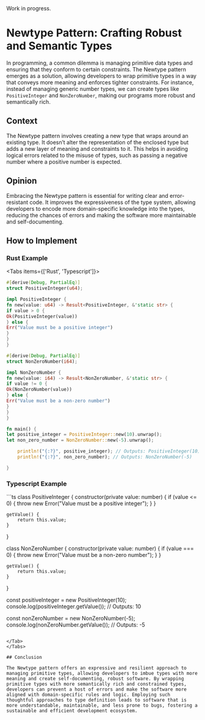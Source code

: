 
<Callout type="warning" emoji="⚠️">
  Work in progress.
</Callout>

# Newtype Pattern: Crafting Robust and Semantic Types

In programming, a common dilemma is managing primitive data types and ensuring that they conform to certain constraints. The Newtype pattern emerges as a solution, allowing developers to wrap primitive types in a way that conveys more meaning and enforces tighter constraints. For instance, instead of managing generic number types, we can create types like `PositiveInteger` and `NonZeroNumber`, making our programs more robust and semantically rich.

## Context

The Newtype pattern involves creating a new type that wraps around an existing type. It doesn’t alter the representation of the enclosed type but adds a new layer of meaning and constraints to it. This helps in avoiding logical errors related to the misuse of types, such as passing a negative number where a positive number is expected.

## Opinion

Embracing the Newtype pattern is essential for writing clear and error-resistant code. It improves the expressiveness of the type system, allowing developers to encode more domain-specific knowledge into the types, reducing the chances of errors and making the software more maintainable and self-documenting.

## How to Implement

### Rust Example

<Tabs items={['Rust', 'Typescript']}>
<Tab>
```rust
#[derive(Debug, PartialEq)]
struct PositiveInteger(u64);

impl PositiveInteger {
fn new(value: u64) -> Result<PositiveInteger, &'static str> {
if value > 0 {
Ok(PositiveInteger(value))
} else {
Err("Value must be a positive integer")
}
}
}

#[derive(Debug, PartialEq)]
struct NonZeroNumber(i64);

impl NonZeroNumber {
fn new(value: i64) -> Result<NonZeroNumber, &'static str> {
if value != 0 {
Ok(NonZeroNumber(value))
} else {
Err("Value must be a non-zero number")
}
}
}

fn main() {
let positive_integer = PositiveInteger::new(10).unwrap();
let non_zero_number = NonZeroNumber::new(-5).unwrap();

    println!("{:?}", positive_integer); // Outputs: PositiveInteger(10)
    println!("{:?}", non_zero_number); // Outputs: NonZeroNumber(-5)

}

````
</Tab>

### Typescript Example
<Tab>
```ts
class PositiveInteger {
    constructor(private value: number) {
        if (value <= 0) {
            throw new Error("Value must be a positive integer");
        }
    }

    getValue() {
        return this.value;
    }
}

class NonZeroNumber {
    constructor(private value: number) {
        if (value === 0) {
            throw new Error("Value must be a non-zero number");
        }
    }

    getValue() {
        return this.value;
    }
}

const positiveInteger = new PositiveInteger(10);
console.log(positiveInteger.getValue()); // Outputs: 10

const nonZeroNumber = new NonZeroNumber(-5);
console.log(nonZeroNumber.getValue()); // Outputs: -5
````

</Tab>
</Tabs>

## Conclusion

The Newtype pattern offers an expressive and resilient approach to managing primitive types, allowing developers to imbue types with more meaning and create self-documenting, robust software. By wrapping primitive types with more semantically rich and constrained types, developers can prevent a host of errors and make the software more aligned with domain-specific rules and logic. Employing such thoughtful approaches to type definition leads to software that is more understandable, maintainable, and less prone to bugs, fostering a sustainable and efficient development ecosystem.
